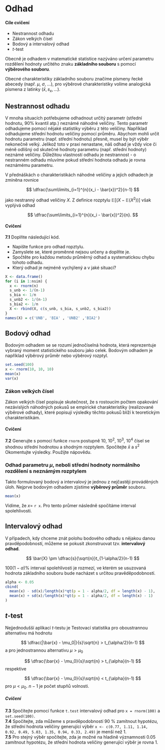 # Odhad

#### Cíle cvičení {.unnumbered}

- Nestrannost odhadu
- Zákon velkých čísel
- Bodový a intervalový odhad
- $t$-test

Obecně je odhadem v matematické statistice nazýváno určení parametru rozdělení hodnoty určitého znaku **základního souboru** s pomocí **výběrového souboru**.

Obecné charakteristiky základního souboru značíme písmeny řecké abecedy (např. $\mu$, $\sigma$, $\ldots$), pro výběrové charakteristiky volíme analogická písmena z latinky ($\bar{x}, s_x, \ldots$).

## Nestrannost odhadu

V mnoha situacích potřebujeme odhadnout určitý parametr (střední hodnotu, $90\%$ kvantil atp.) neznámé náhodné veličiny. Tento parametr odhadujeme pomocí nějaké statistiky výběru z této veličiny. Například odhadujeme střední hodnotu veličiny pomocí průměru. Abychom mohli určit hodnotu parametru (např. střední hodnotu) přesně, musel by být výběr nekonečně velký. Jelikož toto v praxi nenastane, náš odhad je vždy více či méně odlišný od skutečné hodnoty parametru (např. střední hodnoty) neznámé veličiny. Důležitou vlastností odhadu je nestrannost - o nestranném odhadu mluvíme pokud střední hodnota odhadu je rovna neznámému parametru.

V přednáškách o charakteristikách náhodné veličiny a jejich odhadech je zmíněna rovnice

$$
\dfrac{\sum\limits_{i=1}^{n}(x_i - \bar{x})^2}{n-1}
$$

jako nestranný odhad veličiny $X$. Z definice rozptylu $\mathbb{E}[(X - \mathbb{E}(X^2))]$ však vyplývá odhad

$$
\dfrac{\sum\limits_{i=1}^{n}(x_i - \bar{x})^2}{n}.
$$

#### Cvičení {.unnumbered}
**7.1** Doplňte následující kód.\

- Napište funkce pro odhad ropztylu.\
- Zamyslete se, které proměnné nejsou určeny a doplňte je.\
- Spočtěte pro každou metodu průměrný odhad a systematickou chybu tohoto odhadu.\
- Který odhad je nejméně vychýlený a v jaké situaci?\

```r
X <- data.frame()
for (i in 1:nsim) {
  x <- rnorm(n)
  s_unb <- 1/(n-1)
  s_bia <- 1/n
  s_unb2 <- 1/(n-1)
  s_bia2 <- 1/n
  X <- rbind(X, c(s_unb, s_bia, s_unb2, s_bia2))
}
names(X) = c('UNB', 'BIA' , 'UNB2' ,'BIA2')
```

## Bodový odhad

Bodovým odhadem se se rozumí jednočíselná hodnota, která reprezentuje vybraný moment statistického souboru jako celek. Bodovým odhadem je například výběrový průměr nebo výběrový rozptyl.

```r
set.seed(100)
x <- rnorm(10, 10, 10)
mean(x)
var(x)
```

### Zákon velkých čísel

Zákon velkých čísel popisuje skutečnost, že s rostoucím počtem opakování nezávislých náhodných pokusů se empirické charakteristiky (realizované výběrové odhady), které popisují výsledky těchto pokusů blíží k teoretickým charakteristikám.

#### Cvičení {-}
**7.2** Generujte s pomocí funkce `rnorm` postupně $10$, $10^2$, $10^3$, $10^4$ 
čísel se shodnou střední hodnotou a shodným rozptylem. Spočítejte $\bar{x}$ a ${s^2}$
Okomentujte výsledky. Použijte nápovědu.

### Odhad parametru $\mu$, neboli střední hodnoty normálního rozdělení s neznámým rozptylem

Takto formulovaný bodový a intervalový je jednou z nejčastěji prováděných úloh. Nejprve bodovým odhadem zjistíme **výběrový průměr** souboru.

```r
mean(x)
```

Vidíme, že $x =$ `r x`. Pro tento průmer následně spočítáme interval spolehlivosti.

## Intervalový odhad

V případech, kdy chceme znát polohu bodového odhadu s nějakou danou pravděpodobností, můžeme se pokusit zkonstruovat tzv. **intervalový odhad**. 


$$
\bar{X} \pm \dfrac{s}{\sqrt{n}}t_{1-\alpha/2}(n-1)
$$

$100(1-\alpha)\%$ interval spolehlivosti je rozmezí, ve kterém se usuzovaná hodnota základního souboru bude nacházet s určitou pravěděpodobností.

```r
alpha <- 0.05
cbind(
  mean(x) - sd(x)/length(x)*qt(p = 1 - alpha/2, df = length(x) - 1),
  mean(x) + sd(x)/length(x)*qt(p = 1 - alpha/2, df = length(x) - 1)
)
```

<!-- ## Maximálně věrohodný odhad -->

<!-- Maximálně věrohodný odhad je takový, který maximalizuje věrohodnostní funkci $L$ pro výběr $(x_1, x_2, \ldots, x_n)$ -->

<!-- $$ -->
<!-- L(\theta, x_1, x_2, \ldots, x_n) = p(x_1, \theta) \cdot p(x_2, \theta) \cdot \ldots p(x_n, \theta) = \prod\limits_{i=1}^{n}p(x_i, \theta) -->
<!-- $$ Konstrukce věrohodnostní funkce -->

<!-- ```{r} -->
<!-- # Set the parameters -->
<!-- mean_true <- 5 -->
<!-- sd_true <- 1 -->

<!-- # Generate random data from a normal distribution -->
<!-- set.seed(123) -->
<!-- n <- 10000 -->
<!-- x <- rnorm(n, mean_true, sd_true) -->

<!-- # Define the likelihood function -->
<!-- likelihood <- function(params) { -->
<!--   mean_param <- params[1] -->
<!--   sd_param <- params[2] -->
<!--   return(prod(dnorm(x, mean = mean_param, sd = sd_param))) -->
<!-- } -->

<!-- # Use optim() to find the maximum likelihood estimates -->
<!-- result <- optim(par = c(0, 1), fn = function(params) -likelihood(params), hessian = TRUE) -->

<!-- # Maximum Likelihood Estimates -->
<!-- mle_mean <- result$par[1] -->
<!-- mle_sd <- result$par[2] -->

<!-- cat("MLE for mean:", mle_mean, "\n") -->
<!-- cat("MLE for standard deviation:", mle_sd, "\n") -->

<!-- ``` -->

<!-- Spočítejte hodnotu věrohodnostní funkce pro $X = 4$ -->

<!-- ```{r} -->
<!-- n <- 10000 -->
<!-- x <- rnorm(n, 5, 1) -->
<!-- L <- x*pnorm(x, mean = 5, sd = 1) -->
<!-- max(L) -->
<!-- boxplot(x) -->
<!-- curve(dnorm(x, 4, 1), xlim = c(0,8)) -->
<!-- curve(dlnorm(x, 1, 0.5), add = TRUE) -->
<!-- ``` -->

## $t$-test

Nejjednodušší aplikací $t$-testu je Testovací statistika pro oboustrannou alternativu má hodnotu

$$
\dfrac{|\bar{x} - \mu_0|}{s}\sqrt{n} > t_{\alpha/2}(n-1)
$$ a pro jednostrannou alternativu $\mu > \mu_0$

$$
\dfrac{\bar{x} - \mu_0}{s}\sqrt{n} > t_{\alpha}(n-1)
$$ respektive

$$
\dfrac{\bar{x} - \mu_0}{s}\sqrt{n} < t_{\alpha}(n-1)
$$ pro $\mu < \mu_0$. $n-1$ je počet stupňů volnosti.

##### Cvičení {.unnumbered}
**7.3** Spočítejte pomocí funkce `t.test` intervalový odhad pro `x = rnorm(100)` a `set.seed(100)`.\
**7.4** Spočítejte, zda můžeme s pravděpodobností $90\:\%$ zamítnout hypotézu, že střední hodnota veličiny generující výběr `x <- c(0.77, 1.11, 1.14, 0.92, 0.49, 5.03, 1.35, 0.94, 0.33, 2.49)` je menší než 1.\
**7.5** Pro stejný výběr spočítejte, zda je možné na hladině významnosti $0.05$ zamítnout hypotézu, že střední hodnota veličiny generující výběr je rovna $1$.
